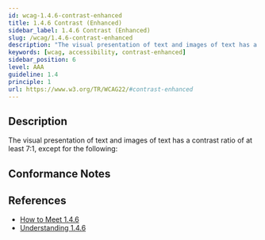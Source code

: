 ```yaml
---
id: wcag-1.4.6-contrast-enhanced
title: 1.4.6 Contrast (Enhanced)
sidebar_label: 1.4.6 Contrast (Enhanced)
slug: /wcag/1.4.6-contrast-enhanced
description: "The visual presentation of text and images of text has a contrast ratio of at least 7:1, except for the following: "
keywords: [wcag, accessibility, contrast-enhanced]
sidebar_position: 6
level: AAA
guideline: 1.4
principle: 1
url: https://www.w3.org/TR/WCAG22/#contrast-enhanced
---
```


## Description

The visual presentation of text and images of text has a contrast ratio of at least 7:1, except for the following: 

## Conformance Notes

<Project name="ads">
  <Support></Support>
</Project>

<Project name="scix">
  <Support></Support>
</Project>

## References

- [How to Meet 1.4.6](https://www.w3.org/WAI/WCAG22/quickref/#contrast-enhanced)
- [Understanding 1.4.6](https://www.w3.org/WAI/WCAG22/Understanding/contrast-enhanced.html)


